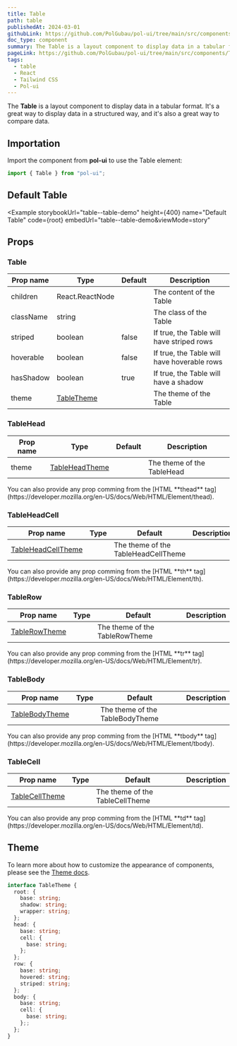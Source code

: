 ```yaml
---
title: Table
path: table
publishedAt: 2024-03-01
githubLink: https://github.com/PolGubau/pol-ui/tree/main/src/components/Table
doc_type: component
summary: The Table is a layout component to display data in a tabular format.
pageLink: https://github.com/PolGubau/pol-ui/tree/main/src/components/Table
tags:
  - table
  - React
  - Tailwind CSS
  - Pol-ui
---
```



The **Table** is a layout component to display data in a tabular format. It's a great way to display data in a structured way, and it's also a great way to compare data.

## Importation

Import the component from **pol-ui** to use the Table element:

```jsx
import { Table } from "pol-ui";
```

## Default Table

<Example
  storybookUrl="table--table-demo"
  height={400}
  name="Default Table"
  code={root}
  embedUrl="table--table-demo&viewMode=story"
>
  <RootCode />
</Example>

## Props

### Table

| Prop name | Type                 | Default | Description                                 |
| --------- | -------------------- | ------- | ------------------------------------------- |
| children  | React.ReactNode      |         | The content of the Table                    |
| className | string               |         | The class of the Table                      |
| striped   | boolean              | false   | If true, the Table will have striped rows   |
| hoverable | boolean              | false   | If true, the Table will have hoverable rows |
| hasShadow | boolean              | true    | If true, the Table will have a shadow       |
| theme     | [TableTheme](#theme) |         | The theme of the Table                      |

### TableHead

| Prop name | Type                     | Default | Description                |
| --------- | ------------------------ | ------- | -------------------------- |
| theme     | [TableHeadTheme](#theme) |         | The theme of the TableHead |

<Callout emoji="💡">
  You can also provide any prop comming from the [HTML **thead**
  tag](https://developer.mozilla.org/en-US/docs/Web/HTML/Element/thead).
</Callout>

### TableHeadCell

| Prop name                    | Type | Default                             | Description |
| ---------------------------- | ---- | ----------------------------------- | ----------- |
| [TableHeadCellTheme](#theme) |      | The theme of the TableHeadCellTheme |

<Callout emoji="💡">
  You can also provide any prop comming from the [HTML **th**
  tag](https://developer.mozilla.org/en-US/docs/Web/HTML/Element/th).
</Callout>

### TableRow

| Prop name               | Type | Default                        | Description |
| ----------------------- | ---- | ------------------------------ | ----------- |
| [TableRowTheme](#theme) |      | The theme of the TableRowTheme |

<Callout emoji="💡">
  You can also provide any prop comming from the [HTML **tr**
  tag](https://developer.mozilla.org/en-US/docs/Web/HTML/Element/tr).
</Callout>

### TableBody

| Prop name                | Type | Default                         | Description |
| ------------------------ | ---- | ------------------------------- | ----------- |
| [TableBodyTheme](#theme) |      | The theme of the TableBodyTheme |

<Callout emoji="💡">
  You can also provide any prop comming from the [HTML **tbody**
  tag](https://developer.mozilla.org/en-US/docs/Web/HTML/Element/tbody).
</Callout>

### TableCell

| Prop name                | Type | Default                         | Description |
| ------------------------ | ---- | ------------------------------- | ----------- |
| [TableCellTheme](#theme) |      | The theme of the TableCellTheme |

<Callout emoji="💡">
  You can also provide any prop comming from the [HTML **td**
  tag](https://developer.mozilla.org/en-US/docs/Web/HTML/Element/td).
</Callout>

## Theme

To learn more about how to customize the appearance of components, please see the [Theme docs](/docs/theme).

```ts
interface TableTheme {
  root: {
    base: string;
    shadow: string;
    wrapper: string;
  };
  head: {
    base: string;
    cell: {
      base: string;
    };
  };
  row: {
    base: string;
    hovered: string;
    striped: string;
  };
  body: {
    base: string;
    cell: {
      base: string;
    };;
  };
}
```
